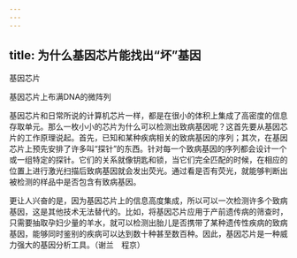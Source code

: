 ```yaml
---
---
---
```

title: 为什么基因芯片能找出“坏”基因
---






基因芯片

基因芯片上布满DNA的微阵列



基因芯片和日常所说的计算机芯片一样，都是在很小的体积上集成了高密度的信息存取单元。那么一枚小小的芯片为什么可以检测出致病基因呢？这首先要从基因芯片的工作原理说起。首先，已知和某种疾病相关的致病基因的序列；其次，在基因芯片上预先安排了许多叫“探针”的东西。针对每一个致病基因的序列都会设计一个或一组特定的探针。它们的关系就像钥匙和锁，当它们完全匹配的时候，在相应的位置上进行激光扫描后致病基因就会发出荧光。通过看是否有荧光，就能够判断出被检测的样品中是否包含有致病基因。

更让人兴奋的是，因为基因芯片上的信息高度集成，所以可以一次检测许多个致病基因，这是其他技术无法替代的。比如，将基因芯片应用于产前遗传病的筛查时，只需要抽取孕妇少量的羊水，就可以检测出胎儿是否携带了某种遗传性疾病的致病基因，能够同时鉴别的疾病可以达到数十种甚至数百种。因此，基因芯片是一种威力强大的基因分析工具。（谢兰　程京）